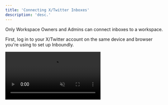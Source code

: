 ```yaml
---
title: 'Connecting X/Twitter Inboxes'
description: 'desc.'
---
```


<Note>Only Workspace Owners and Admins can connect inboxes to a workspace.</Note>

First, log in to your X/Twitter account on the same device and browser you're using to set up Inboundly.

<video autoplay="true" muted="true" loop playsinline className="w-full aspect-video" src="/videos/guides_x_switch_accounts.mp4" />

If you're logged in to multiple X/Twitter accounts already, make sure to switch to the one that you want to connect to Inboundly.

<video autoplay="true" muted="true" loop playsinline className="w-full aspect-video" src="/videos/guides_connect_account_full.mp4" />

Back on Inboundly, head to the Settings tab. Use the sidebar to open "Inboxes". Click the "Connect Inbox" button and then "Authorize app" on the next page.

That's it! You'll now be able to manage your new inbox in Inboundly.